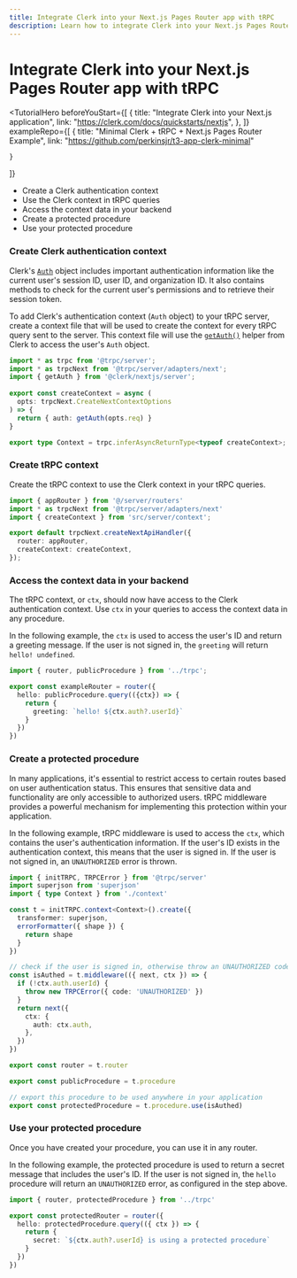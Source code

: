 ```yaml
---
title: Integrate Clerk into your Next.js Pages Router app with tRPC
description: Learn how to integrate Clerk into your Next.js Pages Router application using tRPC.
---
```


# Integrate Clerk into your Next.js Pages Router app with tRPC

<TutorialHero
  beforeYouStart={[
    {
      title: "Integrate Clerk into your Next.js application",
      link: "https://clerk.com/docs/quickstarts/nextjs",
    },
  ]}
  exampleRepo={[
    {
      title: "Minimal Clerk + tRPC + Next.js Pages Router Example",
      link: "https://github.com/perkinsjr/t3-app-clerk-minimal"

    }
  ]}
>
- Create a Clerk authentication context
- Use the Clerk context in tRPC queries
- Access the context data in your backend
- Create a protected procedure
- Use your protected procedure
</TutorialHero>

<Steps>

### Create Clerk authentication context

Clerk's [`Auth`](/docs/references/nextjs/auth-object) object includes important authentication information like the current user's session ID, user ID, and organization ID. It also contains methods to check for the current user's permissions and to retrieve their session token.

To add Clerk's authentication context (`Auth` object) to your tRPC server, create a context file that will be used to create the context for every tRPC query sent to the server. This context file will use the [`getAuth()`](/docs/references/nextjs/get-auth) helper from Clerk to access the user's `Auth` object.

```ts filename="src/server/context.ts"
import * as trpc from '@trpc/server';
import * as trpcNext from '@trpc/server/adapters/next';
import { getAuth } from '@clerk/nextjs/server';
 
export const createContext = async (
  opts: trpcNext.CreateNextContextOptions
) => {
  return { auth: getAuth(opts.req) }
}

export type Context = trpc.inferAsyncReturnType<typeof createContext>;
```

### Create tRPC context

Create the tRPC context to use the Clerk context in your tRPC queries.

```ts filename="src/pages/api/trpc/[trpc].ts"
import { appRouter } from '@/server/routers'
import * as trpcNext from '@trpc/server/adapters/next'
import { createContext } from 'src/server/context';

export default trpcNext.createNextApiHandler({
  router: appRouter,
  createContext: createContext,
});
```

### Access the context data in your backend

The tRPC context, or `ctx`, should now have access to the Clerk authentication context. Use `ctx` in your queries to access the context data in any procedure.

In the following example, the `ctx` is used to access the user's ID and return a greeting message. If the user is not signed in, the `greeting` will return `hello! undefined`.

```ts filename="src/server/routers/index.ts"
import { router, publicProcedure } from '../trpc';

export const exampleRouter = router({
  hello: publicProcedure.query(({ctx}) => {
    return {
      greeting: `hello! ${ctx.auth?.userId}`
    }
  })
})
```

### Create a protected procedure

In many applications, it's essential to restrict access to certain routes based on user authentication status. This ensures that sensitive data and functionality are only accessible to authorized users. tRPC middleware provides a powerful mechanism for implementing this protection within your application.

In the following example, tRPC middleware is used to access the `ctx`, which contains the user's authentication information. If the user's ID exists in the authentication context, this means that the user is signed in. If the user is not signed in, an `UNAUTHORIZED` error is thrown.

```ts filename="src/server/trpc.ts"
import { initTRPC, TRPCError } from '@trpc/server'
import superjson from 'superjson'
import { type Context } from './context'

const t = initTRPC.context<Context>().create({
  transformer: superjson,
  errorFormatter({ shape }) {
    return shape
  }
})

// check if the user is signed in, otherwise throw an UNAUTHORIZED code
const isAuthed = t.middleware(({ next, ctx }) => {
  if (!ctx.auth.userId) {
    throw new TRPCError({ code: 'UNAUTHORIZED' })
  }
  return next({
    ctx: {
      auth: ctx.auth,
    },
  })
})

export const router = t.router

export const publicProcedure = t.procedure

// export this procedure to be used anywhere in your application
export const protectedProcedure = t.procedure.use(isAuthed)
```

### Use your protected procedure

Once you have created your procedure, you can use it in any router.

In the following example, the protected procedure is used to return a secret message that includes the user's ID. If the user is not signed in, the `hello` procedure will return an `UNAUTHORIZED` error, as configured in the step above.

```ts filename="src/server/routers/index.ts"
import { router, protectedProcedure } from '../trpc'

export const protectedRouter = router({
  hello: protectedProcedure.query(({ ctx }) => {
    return {
      secret: `${ctx.auth?.userId} is using a protected procedure`
    }
  })
})
```

</Steps>
